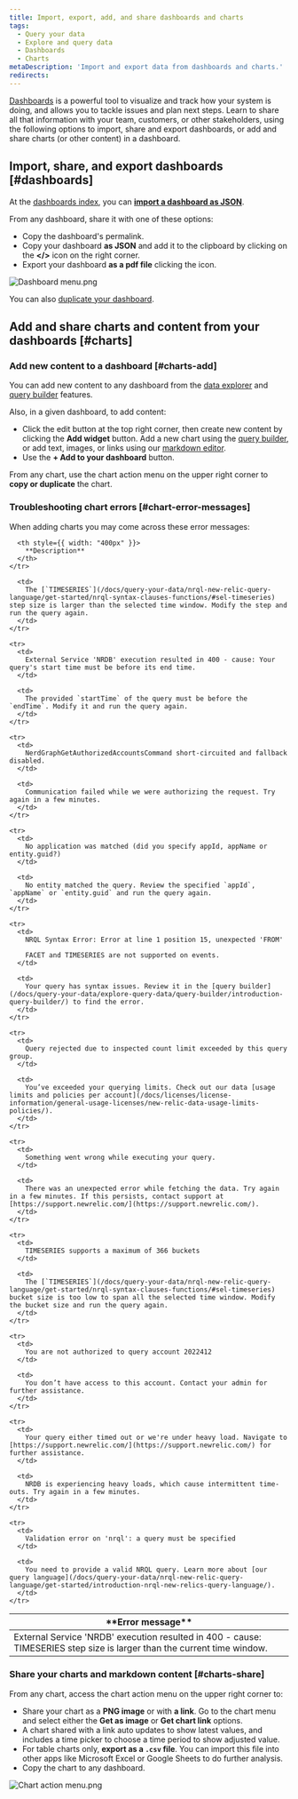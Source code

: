 ```yaml
---
title: Import, export, add, and share dashboards and charts
tags:
  - Query your data
  - Explore and query data
  - Dashboards
  - Charts
metaDescription: 'Import and export data from dashboards and charts.'
redirects:
---
```




[Dashboards](/docs/query-your-data/explore-query-data/dashboards/introduction-dashboards/) is a powerful tool to visualize and track how your system is doing, and allows you to tackle issues and plan next steps. Learn to share all that information with your team, customers, or other stakeholders, using the following options to import, share and export dashboards, or add and share charts (or other content) in a dashboard.

## Import, share, and export dashboards [#dashboards]

At the [dashboards index](/docs/query-your-data/explore-query-data/dashboards/introduction-dashboards/#get-started), you can **[import a dashboard as JSON](/docs/query-your-data/explore-query-data/dashboards/introduction-dashboards/#dashboards-import)**.

From any dashboard, share it with one of these options:

* Copy the dashboard's permalink.
* Copy your dashboard **as JSON** and add it to the clipboard by clicking on the **&lt;/>** icon on the right corner.
* Export your dashboard **as a pdf file** clicking the <Icon name="fe-download"/> icon.

<img
  src={dashboardMenupng}
  title="dashboard_menu.png"
  alt="Dashboard menu.png"
/>

You can also [duplicate your dashboard](/docs/query-your-data/explore-query-data/dashboards/introduction-dashboards/#dashboards-clone).

## Add and share charts and content from your dashboards [#charts]

### Add new content to a dashboard [#charts-add]

You can add new content to any dashboard from the [data explorer](/docs/query-your-data/explore-query-data/data-explorer/introduction-data-explorer) and [query builder](/docs/introduction-chart-builder) features.

Also, in a given dashboard, to add content:

* Click the edit <Icon name="fe-edit-2"/> button at the top right corner, then create new content by clicking the **Add widget** button. Add a new chart using the [query builder](/docs/chart-builder/use-chart-builder/get-started/introduction-chart-builder), or add text, images, or links using our [markdown editor](#markdown).
* Use the **+ Add to your dashboard** button.

From any chart, use the chart action menu on the upper right corner to **copy or duplicate** the chart.

### Troubleshooting chart errors [#chart-error-messages]

When adding charts you may come across these error messages:

<table>
  <thead>
    <tr>
      <th style={{ width: "400px" }}>
        **Error message**
      </th>

      <th style={{ width: "400px" }}>
        **Description**
      </th>
    </tr>
  </thead>

  <tbody>
    <tr>
      <td>
        External Service 'NRDB' execution resulted in 400 - cause: TIMESERIES step size is larger than the current time window.
      </td>

      <td>
        The [`TIMESERIES`](/docs/query-your-data/nrql-new-relic-query-language/get-started/nrql-syntax-clauses-functions/#sel-timeseries) step size is larger than the selected time window. Modify the step and run the query again.
      </td>
    </tr>

    <tr>
      <td>
        External Service 'NRDB' execution resulted in 400 - cause: Your query's start time must be before its end time.
      </td>

      <td>
        The provided `startTime` of the query must be before the `endTime`. Modify it and run the query again.
      </td>
    </tr>

    <tr>
      <td>
        NerdGraphGetAuthorizedAccountsCommand short-circuited and fallback disabled.
      </td>

      <td>
        Communication failed while we were authorizing the request. Try again in a few minutes.
      </td>
    </tr>

    <tr>
      <td>
        No application was matched (did you specify appId, appName or entity.guid?)
      </td>

      <td>
        No entity matched the query. Review the specified `appId`, `appName` or `entity.guid` and run the query again.
      </td>
    </tr>

    <tr>
      <td>
        NRQL Syntax Error: Error at line 1 position 15, unexpected 'FROM'

        FACET and TIMESERIES are not supported on events.
      </td>

      <td>
        Your query has syntax issues. Review it in the [query builder](/docs/query-your-data/explore-query-data/query-builder/introduction-query-builder/) to find the error.
      </td>
    </tr>

    <tr>
      <td>
        Query rejected due to inspected count limit exceeded by this query group.
      </td>

      <td>
        You’ve exceeded your querying limits. Check out our data [usage limits and policies per account](/docs/licenses/license-information/general-usage-licenses/new-relic-data-usage-limits-policies/).
      </td>
    </tr>

    <tr>
      <td>
        Something went wrong while executing your query.
      </td>

      <td>
        There was an unexpected error while fetching the data. Try again in a few minutes. If this persists, contact support at [https://support.newrelic.com/](https://support.newrelic.com/).
      </td>
    </tr>

    <tr>
      <td>
        TIMESERIES supports a maximum of 366 buckets
      </td>

      <td>
        The [`TIMESERIES`](/docs/query-your-data/nrql-new-relic-query-language/get-started/nrql-syntax-clauses-functions/#sel-timeseries) bucket size is too low to span all the selected time window. Modify the bucket size and run the query again.
      </td>
    </tr>

    <tr>
      <td>
        You are not authorized to query account 2022412
      </td>

      <td>
        You don’t have access to this account. Contact your admin for further assistance.
      </td>
    </tr>

    <tr>
      <td>
        Your query either timed out or we're under heavy load. Navigate to [https://support.newrelic.com/](https://support.newrelic.com/) for further assistance.
      </td>

      <td>
        NRDB is experiencing heavy loads, which cause intermittent time-outs. Try again in a few minutes.
      </td>
    </tr>

    <tr>
      <td>
        Validation error on 'nrql': a query must be specified
      </td>

      <td>
        You need to provide a valid NRQL query. Learn more about [our query language](/docs/query-your-data/nrql-new-relic-query-language/get-started/introduction-nrql-new-relics-query-language/).
      </td>
    </tr>
  </tbody>
</table>

### Share your charts and markdown content [#charts-share]

From any chart, access the chart action menu on the upper right corner to:

* Share your chart as a **PNG image** or with **a link**. Go to the chart menu and select either the **Get as image** or **Get chart link** options.
* A chart shared with a link auto updates to show latest values, and includes a time picker to choose a time period to show adjusted value.
* For table charts only, **export as a `.csv` file**. You can import this file into other apps like Microsoft Excel or Google Sheets to do further analysis.
* Copy the chart to any dashboard.

<img
  src={chartActionMenupng}
  title="chart_action_menu.png"
  alt="Chart action menu.png"
/>
